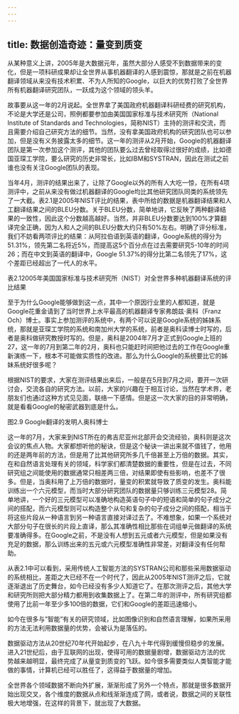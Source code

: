 ```yaml
---
---
---
```

title: 数据创造奇迹：量变到质变
---




从某种意义上讲，2005年是大数据元年，虽然大部分人感受不到数据带来的变化，但是一项科研成果却让全世界从事机器翻译的人感到震惊，那就是之前在机器翻译领域从来没有技术积累、不为人所知的Google，以巨大的优势打败了全世界所有机器翻译研究团队，一跃成为这个领域的领头羊。

故事要从这一年的2月说起。全世界拿了美国政府机器翻译科研经费的研究机构，不论是大学还是公司，照例都要参加由美国国家标准与技术研究所（National Institute of Standards and Technologies，简称NIST）主持的测评和交流，而且需要介绍自己研究方法的细节。当然，没有拿美国政府机构的研究团队也可以参加，但是没有义务披露太多的细节。这一年的测评从2月开始，Google的机器翻译团队是第一次参加这个测评，其他的团队要么过去曾经取得过很好的成绩，比如德国亚琛工学院，要么研究的历史非常长，比如IBM和SYSTRAN，因此在测试之前谁也没有关注Google团队的表现。

当年4月，测评的结果出来了，让除了Google以外的所有人大吃一惊，在所有4项测评中，之前从来没有做过机器翻译的Google均比其他研究团队同类的系统领先了一大截。表2.1是2005年NIST评比的结果，表中所给的数据是机器翻译结果和人工翻译结果之间的BLEU分数。关于BLEU分数，简单地讲，它反映了两种翻译结果的一致性，因此这个分数越高越好。当然，并非BLEU分数要达到100%才算翻译完全正确，因为人和人之间的BLEU分数大约只有50%左右。明确了评分标准，我们不妨看两项评比的结果：从阿拉伯语到英语的翻译，Google系统的得分为51.31%，领先第二名将近5%，而提高这5个百分点在过去需要研究5-10年的时间26；而在中文到英语的翻译中，Google 51.37%的得分比第二名领先了17%，这个差距已经超出了一代人的水平。



表2.12005年美国国家标准与技术研究所（NIST）对全世界多种机器翻译系统的评比结果

至于为什么Google能够做到这一点，其中一个原因行业里的人都知道，就是Google花重金请到了当时世界上水平最高的机器翻译专家弗朗兹·奥科（Franz Och）博士。事实上参加测评的系统中，有两个可以说是Google系统的姊妹系统，那就是亚琛工学院的系统和南加州大学的系统，前者是奥科读博士时写的，后者是奥科做研究教授时写的。但是，奥科是2004年7月才正式到Google上班的27，这一年的7月到第二年的2月，奥科也只能赶时间把他过去的工作在Google重新演练一下，根本不可能做实质性的改进。那么为什么Google的系统要比它的姊妹系统好很多呢？

根据NIST的要求，大家在测评结果出来后，一般是在5月到7月之间，要开一次研讨会，交流各自的研究方法。以前，大家的兴趣在于相互讨论，当然在学术界，老朋友们也通过这种方式见见面，联络一下感情。但是这一次大家的目的非常明确，就是看看Google的秘密武器到底是什么。



图2.9 Google翻译的发明人奥科博士

这一年的7月，大家来到NIST所在的弗吉尼亚州北部开会交流经验，奥科则是这次会议的焦点人物。大家都想听他的秘诀，但是这个秘诀一讲出来就不值钱了，他用的还是两年前的方法，但是用了比其他研究所多几千倍甚至上万倍的数据。其实，在和自然语言处理有关的领域，科学家们都清楚数据的重要性，但是在过去，不同研究组之间能使用的数据通常只相差两三倍，对结果即使有些影响，也差不了很多。但是，当奥科用了上万倍的数据时，量变的积累就导致了质变的发生。奥科能训练出一个六元模型，而当时大部分研究团队的数据量只够训练三元模型28。简单地讲，一个好的三元模型可以准确地构造英语句子中的短语和简单的句子成分之间的搭配，而六元模型则可以构造整个从句和复杂的句子成分之间的搭配，相当于将这些片段从一种语言到另一种语言直接对译过去了。不难想象，如果一个系统对大部分句子在很长的片段上直译，那么其准确性相比那些在词组单元做翻译的系统要准确得多。在Google之前，不是没有人想到五元或者六元模型，但是如果没有充足的数据，那么训练出来的五元或六元模型准确性非常差，对翻译没有任何帮助。

从表2.1中可以看到，采用传统人工智能方法的SYSTRAN公司和那些采用数据驱动的系统相比，差距之大已经不在一个时代了，因此从2005年NIST测评之后，它就逐渐退出了历史舞台，如今已经没有多少人知道它了。在那次测评之后，其他大学和研究所则把大部分精力都用到收集数据上了。在第二年的测评中，所有研究组都使用了比前一年至少多100倍的数据，它们和Google的差距迅速缩小。

如今在很多与”智能”有关的研究领域，比如图像识别和自然语言理解，如果所采用的方法无法利用数据量的优势，会被认为是落伍的。

数据驱动方法从20世纪70年代开始起步，在八九十年代得到缓慢但稳步的发展。进入21世纪后，由于互联网的出现，使得可用的数据量剧增，数据驱动方法的优势越来越明显，最终完成了从量变到质变的飞跃。如今很多需要类似人类智能才能做的事情，计算机已经可以胜任了，这得益于数据量的增加。

全世界各个领域数据不断向外扩展，渐渐形成了另外一个特点，那就是很多数据开始出现交叉，各个维度的数据从点和线渐渐连成了网，或者说，数据之间的关联性极大地增强，在这样的背景下，就出现了大数据。